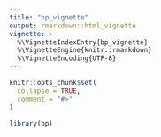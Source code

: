 ---
title: "bp_vignette"
output: rmarkdown::html_vignette
vignette: >
  %\VignetteIndexEntry{bp_vignette}
  %\VignetteEngine{knitr::rmarkdown}
  %\VignetteEncoding{UTF-8}
---

```{r, include = FALSE}
knitr::opts_chunk$set(
  collapse = TRUE,
  comment = "#>"
)
```

```{r setup}
library(bp)
```

